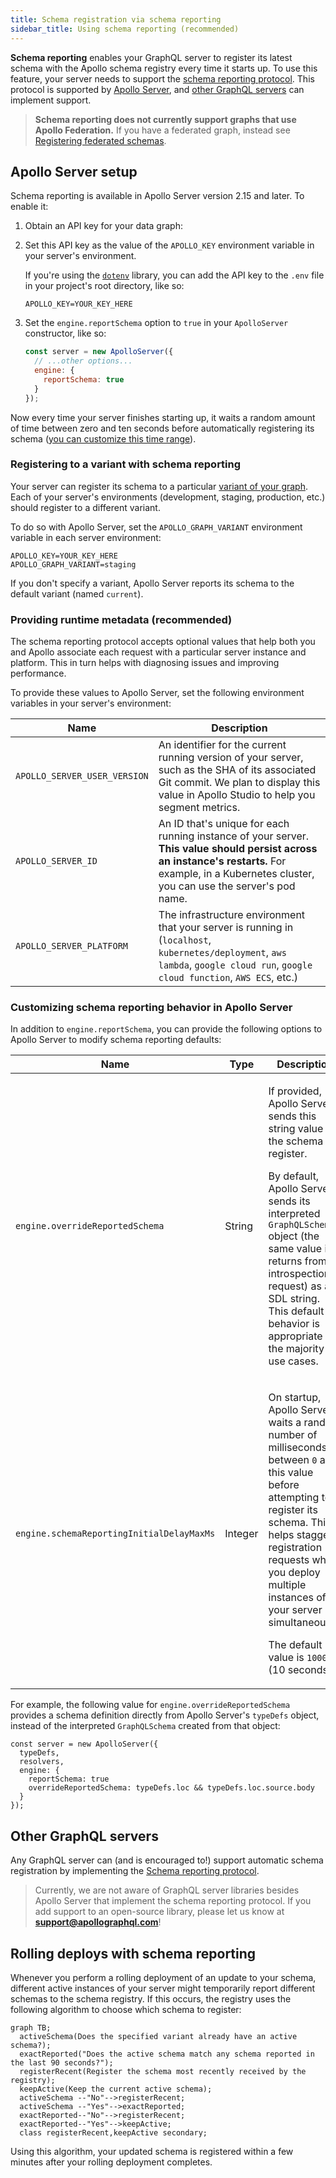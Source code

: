```yaml
---
title: Schema registration via schema reporting
sidebar_title: Using schema reporting (recommended)
---
```



**Schema reporting** enables your GraphQL server to register its latest schema with the Apollo schema registry every time it starts up. To use this feature, your server needs to support the [schema reporting protocol](./schema-reporting-protocol/). This protocol is supported by [Apollo Server](#apollo-server-setup), and [other GraphQL servers](#other-graphql-servers) can implement support.

> **Schema reporting does not currently support graphs that use Apollo Federation.** If you have a federated graph, instead see [Registering federated schemas](./cli-registration/#registering-federated-schemas).

## Apollo Server setup

Schema reporting is available in Apollo Server version 2.15 and later. To enable it:

1. Obtain an API key for your data graph:

    <ObtainGraphApiKey />

2. Set this API key as the value of the `APOLLO_KEY` environment variable in your server's environment.

    If you're using the [`dotenv`](https://www.npmjs.com/package/dotenv) library, you can add the API key to the `.env` file in your project's root directory, like so:

    ```none:title=.env
    APOLLO_KEY=YOUR_KEY_HERE
    ```

3. Set the `engine.reportSchema` option to `true` in your `ApolloServer` constructor, like so:

    ```js
    const server = new ApolloServer({
      // ...other options...
      engine: {
        reportSchema: true
      }
    });
    ```

Now every time your server finishes starting up, it waits a random amount of time between zero and ten seconds before automatically registering its schema ([you can customize this time range](#customizing-schema-reporting-behavior-in-apollo-server)).

### Registering to a variant with schema reporting

Your server can register its schema to a particular [variant of your graph](./registry#managing-environments-with-variants). Each of your server's environments (development, staging, production, etc.) should register to a different variant.

To do so with Apollo Server, set the `APOLLO_GRAPH_VARIANT` environment variable in each server environment:

```none:title=.env
APOLLO_KEY=YOUR_KEY_HERE
APOLLO_GRAPH_VARIANT=staging
```

If you don't specify a variant, Apollo Server reports its schema to the default variant (named `current`).

### Providing runtime metadata (recommended)

The schema reporting protocol accepts optional values that help both you and Apollo associate each request with a particular server instance and platform. This in turn helps with diagnosing issues and improving performance.

To provide these values to Apollo Server, set the following environment variables in your server's environment:

| Name | Description  |
|---|---|
| `APOLLO_SERVER_USER_VERSION` | An identifier for the current running version of your server, such as the SHA of its associated Git commit. We plan to display this value in Apollo Studio to help you segment metrics. |
| `APOLLO_SERVER_ID` | An ID that's unique for each running instance of your server. **This value should persist across an instance's restarts.** For example, in a Kubernetes cluster, you can use the server's pod name. |
| `APOLLO_SERVER_PLATFORM` | The infrastructure environment that your server is running in (`localhost`, `kubernetes/deployment`, `aws lambda`, `google cloud run`, `google cloud function`, `AWS ECS`, etc.) |

### Customizing schema reporting behavior in Apollo Server

In addition to `engine.reportSchema`, you can provide the following options to Apollo Server to modify schema reporting defaults:

| Name  | Type | Description  |
|---|---|---|
| `engine.overrideReportedSchema` | String | <p>If provided, Apollo Server sends this string value as the schema to register.</p><p>By default, Apollo Server sends its interpreted `GraphQLSchema` object (the same value it returns from an introspection request) as an SDL string. This default behavior is appropriate for the majority of use cases.</p> |
| `engine.schemaReportingInitialDelayMaxMs` | Integer | <p>On startup, Apollo Server waits a random number of milliseconds between `0` and this value before attempting to register its schema. This helps stagger registration requests when you deploy multiple instances of your server simultaneously.</p><p>The default value is `10000` (10 seconds).</p>|

For example, the following value for `engine.overrideReportedSchema` provides a schema definition directly from Apollo Server's `typeDefs` object, instead of the interpreted `GraphQLSchema` created from that object:

```js{5}
const server = new ApolloServer({
  typeDefs,
  resolvers,
  engine: {
    reportSchema: true
    overrideReportedSchema: typeDefs.loc && typeDefs.loc.source.body
  }
});
```

## Other GraphQL servers

Any GraphQL server can (and is encouraged to!) support automatic schema registration by implementing the [Schema reporting protocol](./schema-reporting-protocol/).

> Currently, we are not aware of GraphQL server libraries besides Apollo Server that implement the schema reporting protocol. If you add support to an open-source library, please let us know at **support@apollographql.com**!

## Rolling deploys with schema reporting

Whenever you perform a rolling deployment of an update to your schema, different active instances of your server might temporarily report different schemas to the schema registry. If this occurs, the registry uses the following algorithm to choose which schema to register:

```mermaid
graph TB;
  activeSchema(Does the specified variant already have an active schema?);
  exactReported("Does the active schema match any schema reported in the last 90 seconds?");
  registerRecent(Register the schema most recently received by the registry);
  keepActive(Keep the current active schema);
  activeSchema --"No"-->registerRecent;
  activeSchema --"Yes"-->exactReported;
  exactReported--"No"-->registerRecent;
  exactReported--"Yes"-->keepActive;
  class registerRecent,keepActive secondary;
```

Using this algorithm, your updated schema is registered within a few minutes after your rolling deployment completes.
